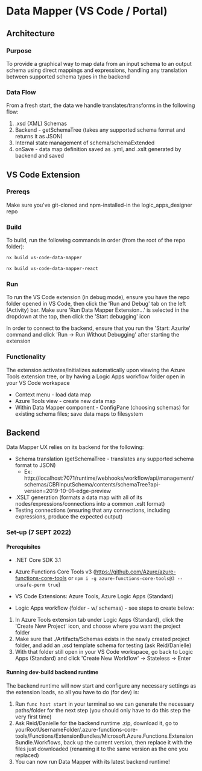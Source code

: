 
<Meta title="Docs/Data Mapper" />

# Data Mapper (VS Code / Portal)

## Architecture

### Purpose

To provide a graphical way to map data from an input schema to an output schema using direct mappings and expressions, handling any translation between supported schema types in the backend

### Data Flow

From a fresh start, the data we handle translates/transforms in the following flow:

1. .xsd (XML) Schemas
2. Backend - getSchemaTree (takes any supported schema format and returns it as JSON)
3. Internal state management of schema/schemaExtended
4. onSave - data map definition saved as .yml, and .xslt generated by backend and saved

## VS Code Extension

### Prereqs

Make sure you've git-cloned and npm-installed-in the logic_apps_designer repo

### Build

To build, run the following commands in order (from the root of the repo folder):

```bash
nx build vs-code-data-mapper
```

```bash
nx build vs-code-data-mapper-react
```

### Run

To run the VS Code extension (in debug mode), ensure you have the repo folder opened in VS Code,
then click the 'Run and Debug' tab on the left (Activity) bar. Make sure 'Run Data Mapper Extension...'
is selected in the dropdown at the top, then click the 'Start debugging' icon

In order to connect to the backend, ensure that you run the 'Start: Azurite' command and click 'Run -> Run Without Debugging' after starting the extension

### Functionality

The extension activates/initializes automatically upon viewing the Azure Tools extension tree, or by having a Logic Apps workflow folder open in your VS Code workspace

- Context menu - load data map
- Azure Tools view - create new data map
- Within Data Mapper component - ConfigPane (choosing schemas) for existing schema files; save data maps to filesystem

## Backend

Data Mapper UX relies on its backend for the following:

- Schema translation (getSchemaTree - translates any supported schema format to JSON)
  - Ex: http://localhost:7071/runtime/webhooks/workflow/api/management/schemas/CBRInputSchema/contents/schemaTree?api-version=2019-10-01-edge-preview
- .XSLT generation (formats a data map with all of its nodes/expressions/connections into a common .xslt format)
- Testing connections (ensuring that any connections, including expressions, produce the expected output)

### Set-up (7 SEPT 2022)

#### Prerequisites

- .NET Core SDK 3.1
- Azure Functions Core Tools v3 (https://github.com/Azure/azure-functions-core-tools or `npm i -g azure-functions-core-tools@3 --unsafe-perm true`)
- VS Code Extensions: Azure Tools, Azure Logic Apps (Standard)

- Logic Apps workflow (folder - w/ schemas) - see steps to create below:

1. In Azure Tools extension tab under Logic Apps (Standard), click the 'Create New Project' icon, and choose where you want the project folder
2. Make sure that ./Artifacts/Schemas exists in the newly created project folder, and add an .xsd template schema for testing (ask Reid/Danielle)
3. With that folder still open in your VS Code workspace, go back to Logic Apps (Standard) and click 'Create New Workflow' -> Stateless -> Enter

#### Running dev-build backend runtime

The backend runtime will now start and configure any necessary settings as the extension loads, so all you have to do (for dev) is:

1. Run `func host start` in your terminal so we can generate the necessary paths/folder for the next step (you should only have to do this step the very first time)
2. Ask Reid/Danielle for the backend runtime .zip, download it, go to yourRootUsernameFolder/.azure-functions-core-tools/Functions/ExtensionBundles/Microsoft.Azure.Functions.ExtensionBundle.Workflows,
   back up the current version, then replace it with the files just downloaded (renaming it to the same version as the one you replaced)
3. You can now run Data Mapper with its latest backend runtime!
